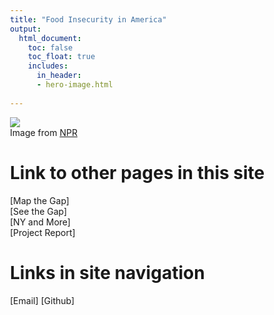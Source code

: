```yaml
---
title: "Food Insecurity in America"
output:
  html_document:
    toc: false
    toc_float: true
    includes:
      in_header: 
      - hero-image.html
    
---
```


<style>
body {
    position: absolute;
    padding-left: 16em;
    left: 0px;}
</style>

![](hero_image_ny.jpg)\
Image from [NPR](https://www.npr.org/2020/09/27/912486921/food-insecurity-in-the-u-s-by-the-numbers)


# Link to other pages in this site

[Map the Gap]\
[See the Gap]\
[NY and More]\
[Project Report]

# Links in site navigation

[Email]
[Github]